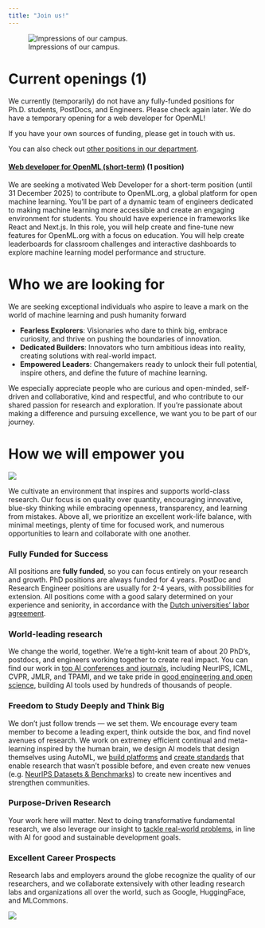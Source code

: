 ```yaml
---
title: "Join us!"
---
```


![Impressions of our campus.](../images/campus.webp)  

# Current openings (1)
We currently (temporarily) do not have any fully-funded positions for Ph.D. students, PostDocs, and Engineers.
Please check again later. We do have a temporary opening for a web developer for OpenML!

If you have your own sources of funding, please get in touch with us.

You can also check out [other positions in our department](https://jobs.tue.nl/en/vacancies.html#filter=p_type%3DSEARCH_RESULTS%26p_search%3D%26p_category_code_arr%3D6048-461676&page=1).

#### [Web developer for OpenML (short-term)](https://www.tue.nl/en/working-at-tue/vacancy-overview?filters=1120&search=#c404570) (1 position)
We are seeking a motivated Web Developer for a short-term position (until 31 December 2025) to contribute to OpenML.org, a global platform for open machine learning. You’ll be part of a dynamic team of engineers dedicated to making machine learning more accessible and create an engaging environment for students.
You should have experience in frameworks like React and Next.js. In this role, you will help create and fine-tune new features for OpenML.org with a focus on education. You will help create leaderboards for classroom challenges and interactive dashboards to explore machine learning model performance and structure.

# Who we are looking for
We are seeking exceptional individuals who aspire to leave a mark on the world of machine learning and push humanity forward

* **Fearless Explorers**: Visionaries who dare to think big, embrace curiosity, and thrive on pushing the boundaries of innovation.
* **Dedicated Builders**: Innovators who turn ambitious ideas into reality, creating solutions with real-world impact.
* **Empowered Leaders**: Changemakers ready to unlock their full potential, inspire others, and define the future of machine learning.

We especially appreciate people who are curious and open-minded, self-driven and collaborative, kind and respectful, and who contribute to our shared
passion for research and exploration. If you’re passionate about making a difference and pursuing excellence, we want you to be part of our journey.

# How we will empower you
![](../images/team2.webp)

We cultivate an environment that inspires and supports world-class research. Our focus is on quality over quantity, 
encouraging innovative, blue-sky thinking while embracing openness, transparency, and learning from mistakes. Above all, we prioritize 
an excellent work-life balance, with minimal meetings, plenty of time for focused work, and numerous opportunities to learn and 
collaborate with one another.

### Fully Funded for Success
All positions are **fully funded**, so you can focus entirely on your research and growth. PhD positions are always funded for 4 years. PostDoc and Research Engineer positions are usually for 2-4 years, with possibilities for extension.
All positions come with a good salary determined on your experience and seniority, in accordance with the [Dutch universities' labor agreement](https://www.universiteitenvannederland.nl/en/collective-labour-agreement-of-dutch-universities).

### World-leading research
We change the world, together. We’re a tight-knit team of about 20 PhD's, postdocs, and engineers working together to create real impact. 
You can find our work in [top AI conferences and journals](../publications/publications.html), including NeurIPS, ICML, CVPR, JMLR, and TPAMI, 
and we take pride in [good engineering and open science](../software/software.html), building AI tools used by hundreds of thousands of people.

### Freedom to Study Deeply and Think Big
We don’t just follow trends — we set them. We encourage every team member to become a leading expert, think outside the box, and find novel avenues of research.
We work on extremey efficient continual and meta-learning inspired by the human brain, we design AI models that design themselves using AutoML,
we <a href="https://www.openml.org/" target="_blank">build platforms</a> and <a href="https://mlcommons.org/working-groups/data/croissant/" target="_blank">create standards</a>
that enable research that wasn't possible before, and even create new venues 
(e.g. <a href="https://neuripsconf.medium.com/announcing-the-neurips-2021-datasets-and-benchmarks-track-644e27c1e66c" target="_blank">NeurIPS Datasets & Benchmarks</a>)
to create new incentives and strengthen communities.

### Purpose-Driven Research
Your work here will matter. Next to doing transformative fundamental research, we also leverage our insight to [tackle real-world problems](../projects/projects.html),
in line with AI for good and sustainable development goals.

### Excellent Career Prospects
Research labs and employers around the globe recognize the quality of our researchers, and we collaborate extensively with other leading research labs and organizations
all over the world, such as Google, HuggingFace, and MLCommons.

![](../images/team1.webp)  
